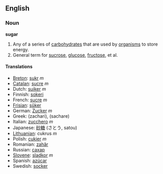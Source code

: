 ==English==
===Noun===
'''sugar'''

#Any of a series of [[carbohydrate]]s that are used by [[organism]]s to store energy.
#General term for [[sucrose]], [[glucose]], [[fructose]], et al.

====Translations====
*[[Breton]]: [[sukr]] ''m''
*[[Catalan]]: [[sucre]] ''m''
*Dutch: [[suiker]] ''m''
*Finnish: [[sokeri]]
*French: [[sucre]] ''m''
*[[Frisian]]: [[sûker]]
*German: [[Zucker]] ''m''
*Greek: (zachari), (sachare)
*Italian: [[zucchero]] ''m''
*Japanese: [[砂糖]] (さとう, satou)
*[[Lithuanian]]: cukrus ''m''
*Polish: [[cukier]] ''m''
*Romanian: [[zahăr]]
*Russian: [[сахар]]
*[[Slovene]]: [[sladkor]] ''m''
*Spanish: [[azúcar]]
*Swedish: [[socker]]